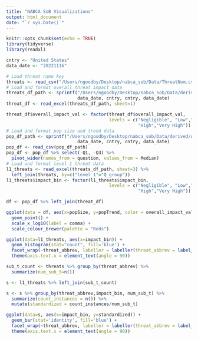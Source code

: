 ```yaml
---
title: "NABCA SoB Visualizations"
output: html_document
date: "`r sys.Date()`"
---
```


```r
knitr::opts_chunk$set(echo = TRUE)
library(tidyverse)
library(readxl)
```

```r
cntry <- "United States"
data_date <- "20221116"
```

```r
# Load threat name key
threats <- read_csv("/Users/ngoodby/Desktop/nabca_sob/Data/ThreatNum.csv")
# Load and format overall threat impact data
threats_df_path <- sprintf("/Users/ngoodby/Desktop/nabca_sob/Data/derived/AnalysisExport_%s_%s/impact_bins_%s_%s.xlsx",
                           data_date, cntry, cntry, data_date)
threat_df <- read_excel(threats_df_path, sheet=1)

threat_df$overall_impact_val <- factor(threat_df$overall_impact_val,
                                       levels = c("Negligible", "Low","Medium",
                                                  "High","Very High"))
# Load and format pop size and trend data
pop_df_path <- sprintf("/Users/ngoodby/Desktop/nabca_sob/Data/derived/AnalysisExport_%s_%s/pop_quantiles_agg_%s_%s.csv",
                           data_date, cntry, cntry, data_date)
pop_df <- read_csv(pop_df_path)
pop_df <- pop_df %>% select(-Q1, -Q3) %>% 
  pivot_wider(names_from = question, values_from = Median)
# Load and format level 1 threat data
l1_threats <- read_excel(threats_df_path, sheet=3) %>% 
  left_join(threats, by=c("level_1"="Q_group"))
l1_threats$impact_bin <- factor(l1_threats$impact_bin,
                                       levels = c("Negligible", "Low","Medium",
                                                  "High","Very High"))
```

```r
df <- pop_df %>% left_join(threat_df)

ggplot(data = df, aes(x=popSize, y=popTrend, color = overall_impact_val)) +
  geom_point() +
  scale_x_log10(label = comma) +
  scale_colour_brewer(palette = "Reds")
```

```r
ggplot(data=l1_threats, aes(x=impact_bin)) +
  geom_histogram(stat="count", fill='blue') +
  facet_wrap(~threat_abbrev, labeller = labeller(threat_abbrev = label_wrap_gen(15))) +
  theme(axis.text.x = element_text(angle = 90))
```

```r
sub_t_count <- threats %>% group_by(threat_abbrev) %>% 
  summarize(num_sub_t=n())

s <- l1_threats %>% left_join(sub_t_count)

s <- s %>% group_by(threat_abbrev,impact_bin, num_sub_t) %>% 
  summarize(count_instances = n()) %>% 
  mutate(standardized = count_instances/num_sub_t)

ggplot(data=s, aes(x=impact_bin, y=standardized)) +
  geom_bar(stat='identity', fill='blue') +
  facet_wrap(~threat_abbrev, labeller = labeller(threat_abbrev = label_wrap_gen(15))) +
  theme(axis.text.x = element_text(angle = 90))
```

